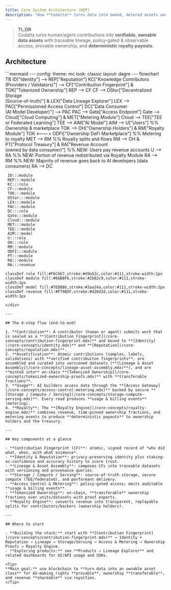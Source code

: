 ```yaml
---
title: Core System Architecture (WIP)
description: "How **Codatta** turns data into owned, metered assets and royalties." 
---
```


> **TL;DR**  
> Codatta turns human/agent contributions into **verifiable, ownable data assets** with traceable lineage, policy-gated & observable access, provable ownership, and **deterministic royalty payouts**.

## Architecture

<div style={{ transform: 'scale(1)', transformOrigin: 'top left' }}>
```mermaid
---
config:
  theme: mc
  look: classic
  layout: dagre
---
flowchart TB
    ID["Identity"] --> REP["Reputation"]
    KC["Knowledge Contributors<br>(Providers / Validators)"] --> CF["Contribution Fingerprint"] & TOK["Tokenized Ownership"]
    REP --> CF
    CF --> DStor["Decentralized Storage<br>(Source-of-truth)"] & LEX["Data Lineage Explorer"]
    LEX --> PAC["Permissioned Access Control"]
    DC["Data Consumer<br>(AI Model Developer)"] --> PAC
    PAC --> Gate["Access Endpoint"]
    Gate --> Cloud["Cloud Computing"] & MET["Metering Module"]
    Cloud --> TEE["TEE or Federated Learning"]
    TEE --> AIM["AI Model"]
    AIM --> U["Users"]
    %% Ownership & marketplace
    TOK --> OH["Ownership Holders"] & RM["Royalty Module"]
    TOK <---> ODFI["Ownership DeFi Marketplace"]
    %% Metering to royalty
    MET --> RM
    %% Royalty splits and flows
    RM --> OH & PT["Protocol Treasury"] & RA["Revenue Account<br/>(owned by data consumer)"]
    %% NEW: Users pay revenue accounts
    U --> RA
    %% NEW: Portion of revenue redistributed via Royalty Module
    RA --> RM
    %% NEW: Majority of revenue goes back to AI developers (data consumers)
    RA --> DC

     ID:::module
     REP:::module
     KC:::role
     CF:::module
     TOK:::module
     DStor:::module
     LEX:::module
     PAC:::module
     DC:::role
     Gate:::module
     Cloud:::module
     MET:::module
     TEE:::module
     AIM:::model
     U:::role
     OH:::role
     RM:::module
     ODFI:::module
     PT:::module
     RA:::module
     RA:::revenue

    classDef role fill:#F6C667,stroke:#d9a52c,color:#111,stroke-width:1px
    classDef module fill:#66B8F6,stroke:#2b82c9,color:#111,stroke-width:1px
    classDef model fill:#7EDB86,stroke:#3aa24a,color:#111,stroke-width:1px
    classDef revenue fill:#F79B5F,stroke:#d26d2d,color:#111,stroke-width:1px
```
</div>

--- 

## The 4-step flow (end-to-end)

1. **Contribution**: A contributor (human or agent) submits work that is sealed as a **[Contribution Fingerprint](/core-concepts/contribution-fingerprint.mdx)** and bound to **[Identity](/core-concepts/identity.mdx)** and **[Reputation](/core-concepts/reputation.mdx)**.
2. **Assetification**: Atomic contributions (samples, labels, validations) with **verified contribuiton fingerprints**, are assembled and curated into versioned datasets (**[Lineage & Asset Assembly](/core-concepts/lineage-asset-assembly.mdx)**), and are **minted into** on-chain **[Tokenized Ownership](/core-concepts/tokenized-ownership-proofs.mdx)** with **transferable fractions**.
3. **Usage**: AI builders access data through the **[Access Gateway](/core-concepts/access-control-metering.mdx)** backed by secure **[Storage / Compute / Serving](/core-concepts/storage-compute-serving.mdx)**. Every read produces **usage & billing events** (metering).
4. **Royalty**: The **[Royalty Engine](/core-concepts/royalty-engine.mdx)** combines revenue, time-pinned ownership fractions, and metering events to produce **deterministic payouts** to ownership holders and the treasury.

---

## Key components at a glance

- **Contribution Fingerprint (CF)**: atomic, signed record of *who did what, when, with what evidence*.  
- **Identity & Reputation**: privacy-preserving identity plus staking-as-confidence and accuracy history to score trust.  
- **Lineage & Asset Assembly**: composes CFs into traceable datasets with versioning and provenance queries.  
- **Storage / Compute / Serving**: source-of-truth storage, secure compute (TEE/federated), and performant delivery.  
- **Access Control & Metering**: policy-gated access; emits auditable **usage & billing events**.  
- **Tokenized Ownership**: on-chain, **transferable** ownership fractions over units/datasets with proof exports.  
- **Royalty Engine**: converts revenue into transparent, replayable splits for contributors/backers (ownership holders).

---

## Where to start

- **Building the stack:** start with **[Contribution Fingerprint](/core-concepts/contribution-fingerprint.mdx)** → Identity + Reputation → Lineage → Storage/Serving → Access & Metering → Ownership Proofs → Royalty Engine.  
- **Exploring products:** see **Products → Lineage Explorer** and related dashboards for UI/API usage and SDKs.

<Tip>
**Main goal:** use blockchain to **turn data into an ownable asset class** for AI—making rights **provable**, ownership **transferable**, and revenue **shareable** via royalties.
</Tip>